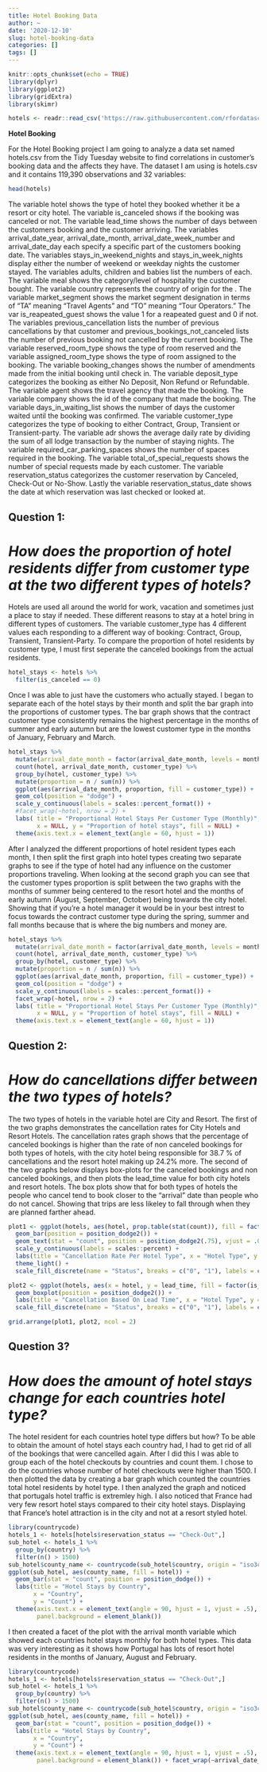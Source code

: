 ```yaml
---
title: Hotel Booking Data
author: ~
date: '2020-12-10'
slug: hotel-booking-data
categories: []
tags: []
---
```


```r
knitr::opts_chunk$set(echo = TRUE)
library(dplyr)
library(ggplot2)
library(gridExtra)
library(skimr)
```

```r
hotels <- readr::read_csv('https://raw.githubusercontent.com/rfordatascience/tidytuesday/master/data/2020/2020-02-11/hotels.csv')
```

**__Hotel Booking__**

For the Hotel Booking project I am going to analyze a data set named hotels.csv from the Tidy Tuesday website to find correlations in customer’s booking data and the affects they have. The dataset I am using is hotels.csv and it contains 119,390 observations and 32 variables: 
```r
head(hotels)
```
The variable hotel shows the type of hotel they booked whether it be a resort or city hotel. The variable is_canceled shows if the booking was canceled or not. The variable lead_time shows the number of days between the customers booking and the customer arriving. The variables arrival_date_year, arrival_date_month, arrival_date_week_number and arrival_date_day each specify a specific part of the customers booking date. The variables stays_in_weekend_nights and stays_in_week_nights display either the number of weekend or weekday nights the customer stayed. The variables adults, children and babies list the numbers of each. The variable meal shows the category/level of hospitality the customer bought. The variable country represents the country of origin for the . The variable market_segment shows the market segment designation in terms of “TA” meaning “Travel Agents” and “TO” meaning “Tour Operators.” The var is_reapeated_guest shows the value 1 for a reapeated guest and 0 if not. The variables previous_cancellation lists the number of previous cancellations by that customer and previous_bookings_not_canceled lists the number of previous booking not cancelled by the current booking. The variable reserved_room_type shows the type of room reserved and the variable assigned_room_type shows the type of room assigned to the booking. The variable booking_changes shows the number of amendments made from the initial booking until check in. The variable deposit_type categorizes the booking as either No Deposit, Non Refund or Refundable. The variable agent shows the travel agency that made the booking. The variable company shows the id of the company that made the booking. The variable days_in_waiting_list shows the number of days the customer waited until the booking was confirmed. The variable customer_type categorizes the type of booking to either Contract, Group, Transient or Transient-party. The variable adr shows the average daily rate by dividing the sum of all lodge transaction by the number of staying nights. The variable required_car_parking_spaces shows the number of spaces required in the booking. The variable total_of_special_requests shows the number of special requests made by each customer. The variable reservation_status categorizes the customer reservation by Canceled, Check-Out or No-Show. Lastly the variable reservation_status_date shows the date at which reservation was last checked or looked at.


## __Question 1:__
# _How does the proportion of hotel residents differ from customer type at the two different types of hotels?_
Hotels are used all around the world for work, vacation and sometimes just a place to stay if needed. These different reasons to stay at a hotel bring in different types of customers. The variable customer_type has 4 different values each responding to a different way of booking: Contract, Group, Transient, Transient-Party. To compare the proportion of hotel residents by customer type, I must first seperate the canceled bookings from the actual residents.

```r
hotel_stays <- hotels %>%
  filter(is_canceled == 0)
```
Once I was able to just have the customers who actually stayed. I began to separate each of the hotel stays by their month and split the bar graph into the proportions of customer types. The bar graph shows that the contract customer type consistently remains the highest percentage in the months of summer and early autumn but are the lowest customer type in the months of January, February and March.
```r
hotel_stays %>%
  mutate(arrival_date_month = factor(arrival_date_month, levels = month.name)) %>%
  count(hotel, arrival_date_month, customer_type) %>%
  group_by(hotel, customer_type) %>%
  mutate(proportion = n / sum(n)) %>%
  ggplot(aes(arrival_date_month, proportion, fill = customer_type)) +
  geom_col(position = "dodge") +
  scale_y_continuous(labels = scales::percent_format()) +
  #facet_wrap(~hotel, nrow = 2) +
  labs( title = "Proportional Hotel Stays Per Customer Type (Monthly)",
        x = NULL, y = "Proportion of hotel stays", fill = NULL) +
  theme(axis.text.x = element_text(angle = 60, hjust = 1))
```

After I analyzed the different proportions of hotel resident types each month, I then split the first graph into hotel types creating two separate graphs to see if the type of hotel had any influence on the customer proportions traveling. When looking at the second graph you can see that the customer types proportion is split between the two graphs with the months of summer being centered to the resort hotel and the months of early autumn (August, September, October) being towards the city hotel. Showing that if you're a hotel manager it would be in your best intrest to focus towards the contract customer type during the spring, summer and fall months because that is where the big numbers and money are.

```r
hotel_stays %>%
  mutate(arrival_date_month = factor(arrival_date_month, levels = month.name)) %>%
  count(hotel, arrival_date_month, customer_type) %>%
  group_by(hotel, customer_type) %>%
  mutate(proportion = n / sum(n)) %>%
  ggplot(aes(arrival_date_month, proportion, fill = customer_type)) +
  geom_col(position = "dodge") +
  scale_y_continuous(labels = scales::percent_format()) +
  facet_wrap(~hotel, nrow = 2) +
  labs( title = "Proportional Hotel Stays Per Customer Type (Monthly)",
        x = NULL, y = "Proportion of hotel stays", fill = NULL) +
  theme(axis.text.x = element_text(angle = 60, hjust = 1))
```

## __Question 2:__
# _How do cancellations differ between the two types of hotels?_
The two types of hotels in the variable hotel are City and Resort. The first of the two graphs demonstrates the cancellation rates for City Hotels and Resort Hotels. The cancellation rates graph shows that the percentage of canceled bookings is higher than the rate of non canceled bookings for both types of hotels, with the city hotel being responsible for 38.7 % of cancellations and the resort hotel making up 24.2% more. The second of the two graphs below displays box-plots for the canceled bookings and non canceled bookings, and then plots the lead_time value for both city hotels and resort hotels. The box plots show that for both types of hotels the people who cancel tend to book closer to the "arrival" date than people who do not cancel. Showing that trips are less likeley to fall through when they are planned farther ahead.

```r
plot1 <- ggplot(hotels, aes(hotel, prop.table(stat(count)), fill = factor(is_canceled), label = scales::percent(prop.table(stat(count))))) +
  geom_bar(position = position_dodge2()) +
  geom_text(stat = "count", position = position_dodge2(.75), vjust = .05, size = 3) +
  scale_y_continuous(labels = scales::percent) +
  labs(title = "Cancellation Rate Per Hotel Type", x = "Hotel Type", y = "Proportion ") +
  theme_light() +
  scale_fill_discrete(name = "Status", breaks = c("0", "1"), labels = c("Canceled", "Not Canceled"))

plot2 <- ggplot(hotels, aes(x = hotel, y = lead_time, fill = factor(is_canceled))) +
  geom_boxplot(position = position_dodge2()) +
  labs(title = "Cancellation Based On Lead Time", x = "Hotel Type", y = "Lead Time in Days" ) +
  scale_fill_discrete(name = "Status", breaks = c("0", "1"), labels = c("Canceled", "Not Canceled")) + theme_light()

grid.arrange(plot1, plot2, ncol = 2)

```



## __Question 3?__
# _How does the amount of hotel stays change for each countries hotel type?_ 
The hotel resident for each countries hotel type differs but how? To be able to obtain the amount of hotel stays each country had, I had to get rid of all of the bookings that were cancelled again. After I did this I was able to group each of the hotel checkouts by countries and count them. I chose to do the countries whose number of hotel checkouts were higher than 1500. I then plotted the data by creating a bar graph which counted the countries total hotel residents by hotel type. I then analyzed the graph and noticed that portugals hotel traffic is extremley high. I also noticed that France had very few resort hotel stays compared to their city hotel stays. Displaying that France's hotel attraction is in the city and not at a resort styled hotel.
```r
library(countrycode)
hotels_1 <- hotels[hotels$reservation_status == "Check-Out",]
sub_hotel <- hotels_1 %>% 
  group_by(country) %>% 
  filter(n() > 1500)
sub_hotel$county_name <- countrycode(sub_hotel$country, origin = "iso3c", destination = "country.name")
ggplot(sub_hotel, aes(county_name, fill = hotel)) + 
  geom_bar(stat = "count", position = position_dodge()) + 
  labs(title = "Hotel Stays by Country",
       x = "Country",
       y = "Count") +
  theme(axis.text.x = element_text(angle = 90, hjust = 1, vjust = .5),
        panel.background = element_blank())
```
I then created a facet of the plot with the arrival month variable which showed each countries hotel stays monthly for both hotel types. This data was very interesting as it shows how Portugal has lots of resort hotel residents in the months of January, August and February.

```r
library(countrycode)
hotels_1 <- hotels[hotels$reservation_status == "Check-Out",]
sub_hotel <- hotels_1 %>% 
  group_by(country) %>% 
  filter(n() > 1500)
sub_hotel$county_name <- countrycode(sub_hotel$country, origin = "iso3c", destination = "country.name")
ggplot(sub_hotel, aes(county_name, fill = hotel)) + 
  geom_bar(stat = "count", position = position_dodge()) + 
  labs(title = "Hotel Stays by Country",
       x = "Country",
       y = "Count") +
  theme(axis.text.x = element_text(angle = 90, hjust = 1, vjust = .5),
        panel.background = element_blank()) + facet_wrap(~arrival_date_month)
```
